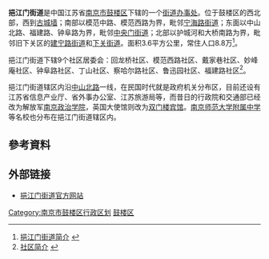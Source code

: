 {{中国乡级行政区
|景观照片文件名 = 
|景观照片描述 = 
|汉语拼音 = 
|其他语言 = 
|其他语言名称 = 
|旧称 = 
|地名出处 = [[挹江门|挹江门]]
|位置图文件名 = 
|位置图描述 = 
|自定义图片= 
|建置时间 = 
|政府驻地 = 
|毗邻 = 
|总面积 = 
|总人口 = 
|总人口年份 = 
|户籍人口 = 
|户籍人口年份 = 
|常住人口 = 
|常住人口年份 = 
|人口密度 = 
|GDP = 
|GDP年份 = 
|邮政编码 = 
|电话区号 = 25
|官方网站 = 
|网站名称 = 
|32/01/06/005/000}}
'''挹江门街道'''是中国江苏省[[南京市|南京市]][[鼓楼区_(南京市)|鼓楼区]]下辖的一个[[街道办事处|街道办事处]]。位于鼓楼区的西北部，西到[[南京城墙|古城墙]]；南部以模范中路、模范西路为界，毗邻[[宁海路街道|宁海路街道]]；东面以中山北路、福建路、钟阜路为界，毗邻[[中央门街道|中央门街道]]；北部以护城河和大桥南路为界，毗邻旧下关区的[[建宁路街道|建宁路街道]]和[[下关街道_(南京市)|下关街道]]。面积3.6平方公里，常住人口8.8万<ref>[http://yjmjd.njgl.gov.cn/art/2007/5/24/art_2181_28080.html 挹江门街道简介] {{webarchive|url=https://archive.is/20081120032304/http://yjmjd.njgl.gov.cn/art/2007/5/24/art_2181_28080.html |date=2008-11-20 }}</ref>。
 
挹江门街道下辖9个社区居委会：回龙桥社区、模范西路社区、戴家巷社区、妙峰庵社区、钟阜路社区、丁山社区、察哈尔路社区、鲁迅园社区、福建路社区<ref>[http://www.njgl.gov.cn/col/col767/index.html 社区简介] {{webarchive|url=https://archive.is/20120805123300/http://www.njgl.gov.cn/col/col767/index.html |date=2012-08-05 }}</ref>。  

挹江门街道辖区内沿[[中山北路_(南京)|中山北路]]一线，在民国时代就是政府机关分布区，目前还设有江苏省信息产业厅、省外事办公室、江苏旅游局等，而昔日的行政院和交通部已经改为解放军[[南京政治学院|南京政治学院]]，英国大使馆则改为[[双门楼宾馆|双门楼宾馆]]。[[南京师范大学附属中学|南京师范大学附属中学]]等名校也分布在挹江门街道辖区内。

==參考資料==
<div class="references-small">
<references />
</div>

== 外部链接 ==
*[https://web.archive.org/web/20080828014822/http://yjmjd.njgl.gov.cn/ 挹江门街道官方网站]

{{Nanjing stub}}
{{南京市鼓楼区行政区划}}

[[Category:南京市鼓楼区行政区划|Category:南京市鼓楼区行政区划]]
[[Category:南京市街道|鼓楼区]]